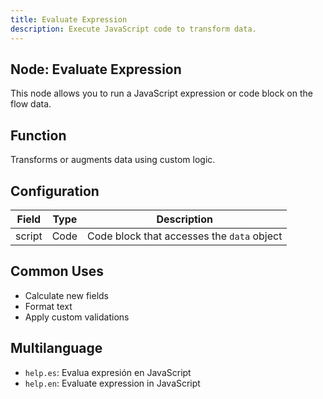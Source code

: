 ```yaml
---
title: Evaluate Expression
description: Execute JavaScript code to transform data.
---
```


## Node: Evaluate Expression

This node allows you to run a JavaScript expression or code block on the flow data.

## Function
Transforms or augments data using custom logic.

## Configuration

| Field     | Type   | Description                              |
|-----------|--------|------------------------------------------|
| script    | Code   | Code block that accesses the `data` object |

## Common Uses
- Calculate new fields
- Format text
- Apply custom validations

## Multilanguage
- `help.es`: Evalua expresión en JavaScript  
- `help.en`: Evaluate expression in JavaScript
